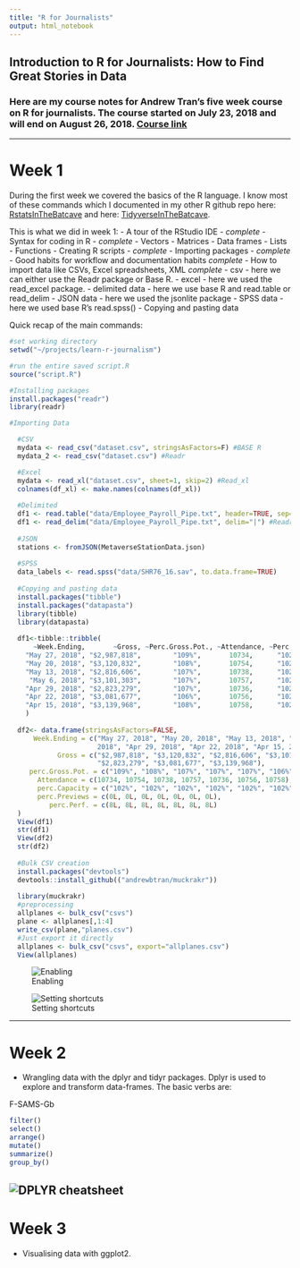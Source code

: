 ```yaml
---
title: "R for Journalists"
output: html_notebook
---
```


## Introduction to R for Journalists: How to Find Great Stories in Data

### Here are my course notes for Andrew Tran's five week course on R for journalists. The course started on July 23, 2018 and will end on August 26, 2018. [Course link](https://journalismcourses.org/course/view.php?id=9)

---

# Week 1
During the first week we covered the basics of the R language. I know most of these commands which I documented in my other R github repo here: [RstatsInTheBatcave](https://github.com/megomars/RStatisticsInTheBatcave) and here: [TidyverseInTheBatcave](https://github.com/megomars/TidyverseInTheBatcave).

This is what we did in week 1:
- A tour of the RStudio IDE - *complete*
- Syntax for coding in R - *complete*
  - Vectors
  - Matrices
  - Data frames
  - Lists
  - Functions
- Creating R scripts - *complete*
- Importing packages - *complete*
- Good habits for workflow and documentation habits *complete*
- How to import data like CSVs, Excel spreadsheets, XML *complete*
  - csv - here we can either use the Readr package or Base R.
  - excel - here we used the read_excel package.
  - delimited data - here we use base R and read.table or read_delim
  - JSON data - here we used the jsonlite package
  - SPSS data - here we used base R's read.spss()
  - Copying and pasting data

Quick recap of the main commands:
```r
#set working directory
setwd("~/projects/learn-r-journalism")

#run the entire saved script.R
source("script.R")

#Installing packages
install.packages("readr")
library(readr)

#Importing Data

  #CSV
  mydata <- read_csv("dataset.csv", stringsAsFactors=F) #BASE R
  mydata_2 <- read_csv("dataset.csv") #Readr

  #Excel
  mydata <- read_xl("dataset.csv", sheet=1, skip=2) #Read_xl
  colnames(df_xl) <- make.names(colnames(df_xl))
  
  #Delimited
  df1 <- read.table("data/Employee_Payroll_Pipe.txt", header=TRUE, sep="|") #BASE R
  df1 <- read_delim("data/Employee_Payroll_Pipe.txt", delim="|") #Readr
  
  #JSON
  stations <- fromJSON(MetaverseStationData.json)
  
  #SPSS
  data_labels <- read.spss("data/SHR76_16.sav", to.data.frame=TRUE)
  
  #Copying and pasting data
  install.packages("tibble")
  install.packages("datapasta")
  library(tibble)
  library(datapasta)
  
  df1<-tibble::tribble(
      ~Week.Ending,       ~Gross, ~Perc.Gross.Pot., ~Attendance, ~Perc.Capacity, ~Perc.Previews, ~Perc.Perf.,
    "May 27, 2018", "$2,987,818",        "109%",       10734,      "102%",          0L,       8L,
    "May 20, 2018", "$3,120,832",        "108%",       10754,      "102%",          0L,       8L,
    "May 13, 2018", "$2,816,606",        "107%",       10738,      "102%",          0L,       8L,
     "May 6, 2018", "$3,101,303",        "107%",       10757,      "102%",          0L,       8L,
    "Apr 29, 2018", "$2,823,279",        "107%",       10736,      "102%",          0L,       8L,
    "Apr 22, 2018", "$3,081,677",        "106%",       10756,      "102%",          0L,       8L,
    "Apr 15, 2018", "$3,139,968",        "108%",       10758,      "102%",          0L,       8L
    )
  
  df2<- data.frame(stringsAsFactors=FALSE,
      Week.Ending = c("May 27, 2018", "May 20, 2018", "May 13, 2018", "May 6,
                      2018", "Apr 29, 2018", "Apr 22, 2018", "Apr 15, 2018"),
            Gross = c("$2,987,818", "$3,120,832", "$2,816,606", "$3,101,303",
                      "$2,823,279", "$3,081,677", "$3,139,968"),
     perc.Gross.Pot. = c("109%", "108%", "107%", "107%", "107%", "106%", "108%"),
       Attendance = c(10734, 10754, 10738, 10757, 10736, 10756, 10758),
       perc.Capacity = c("102%", "102%", "102%", "102%", "102%", "102%", "102%"),
       perc.Previews = c(0L, 0L, 0L, 0L, 0L, 0L, 0L),
          perc.Perf. = c(8L, 8L, 8L, 8L, 8L, 8L, 8L)
  )
  View(df1)
  str(df1)
  View(df2)
  str(df2)
  
  #Bulk CSV creation
  install.packages("devtools")
  devtools::install_github(("andrewbtran/muckrakr"))
  
  library(muckrakr)
  #preprocessing
  allplanes <- bulk_csv("csvs")
  plane <- allplanes[,1:4]
  write_csv(plane,"planes.csv")
  #Just export it directly
  allplanes <- bulk_csv("csvs", export="allplanes.csv")
  View(allplanes)
```
![Enabling](datapasta1.png)

![Setting shortcuts](datapasta2.png)

---

# Week 2
- Wrangling data with the dplyr and tidyr packages.
Dplyr is used to explore and transform data-frames.
The basic verbs are:

F-SAMS-Gb
```r
filter() 
select()
arrange()
mutate()
summarize()
group_by()
```

![DPLYR cheatsheet](dplyrcheatsheet.jpg)
---

# Week 3
- Visualising data with ggplot2.
